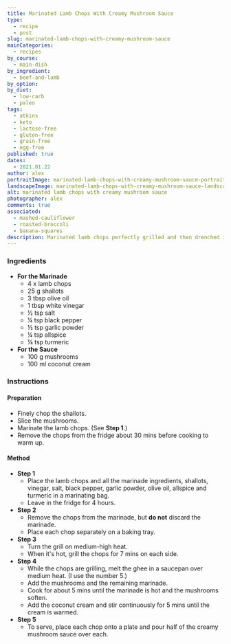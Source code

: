 ```yaml
---
title: Marinated Lamb Chops With Creamy Mushroom Sauce
type:
  - recipe
  - post
slug: marinated-lamb-chops-with-creamy-mushroom-sauce
mainCategories: 
  - recipes
by_course:
  - main-dish
by_ingredient:
  - beef-and-lamb
by_option:
by_diet:
  - low-carb
  - paleo
tags:
  - atkins
  - keto
  - lactose-free
  - gluten-free
  - grain-free
  - egg-free
published: true
dates: 
  - 2021.01.22
author: alex
portraitImage: marinated-lamb-chops-with-creamy-mushroom-sauce-portrait.png
landscapeImage: marinated-lamb-chops-with-creamy-mushroom-sauce-landscape.png
alt: marinated lamb chops with creamy mushroom sauce
photographer: alex
comments: true
associated: 
  - mashed-cauliflower
  - roasted-broccoli
  - banana-squares
description: Marinated lamb chops perfectly grilled and then drenched in a flavourful sauce of creamy mushrooms.
---
```


<Ingredients>

### Ingredients
    
- **For the Marinade**
  - 4 x lamb chops
  - 25 g shallots
  - 3 tbsp olive oil
  - 1 tbsp white vinegar
  - ½ tsp salt
  - ¼ tsp black pepper
  - ½ tsp garlic powder
  - ¼ tsp allspice
  - ⅛ tsp turmeric
- **For the Sauce**
  - 100 g mushrooms
  - 100 ml coconut cream

</Ingredients>

<Instructions>

### Instructions

#### Preparation

  - Finely chop the shallots.
  - Slice the mushrooms.
  - Marinate the lamb chops. (See **Step 1**.)
  - Remove the chops from the fridge about 30 mins before cooking to warm up.

#### Method

  - **Step 1**
    - Place the lamb chops and all the marinade ingredients, shallots, vinegar, salt, black pepper, garlic powder, olive oil, allspice and turmeric in a marinating bag.
    - Leave in the fridge for 4 hours.
  - **Step 2**
    - Remove the chops from the marinade, but **do not** discard the marinade. 
    - Place each chop separately on a baking tray.
  - **Step 3**
    - Turn the grill on medium-high heat.
    - When it's hot, grill the chops for 7 mins on each side.
  - **Step 4**
    - While the chops are grilling, melt the ghee in a saucepan over medium heat. (I use the number 5.)
    - Add the mushrooms and the remaining marinade.
    - Cook for about 5 mins until the marinade is hot and the mushrooms soften.
    - Add the coconut cream and stir continuously for 5 mins until the cream is warmed.
  - **Step 5**
    - To serve, place each chop onto a plate and pour half of the creamy mushroom sauce over each.

</Instructions>